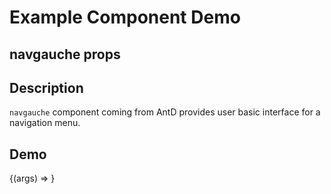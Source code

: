 
<Meta title="Example/navgauche" component={navgauche} />

# Example Component Demo

## navgauche props
<Props of={navgauche} />

## Description

`navgauche` component coming from AntD provides user basic interface for a navigation menu.

## Demo

<Canvas>
  <Story name="Example navgauche">
    {(args) => <navgauche {...args} />}
  </Story>
</Canvas>
